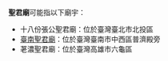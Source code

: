 '''聖君廟'''可能指以下廟宇：
*十八份張公聖君廟：位於臺灣臺北市北投區
*[[臺南聖君廟|臺南聖君廟]]：位於臺灣臺南市中西區普濟殿旁
*荖濃聖君廟：位於臺灣高雄市六龜區

{{消歧義|cat=三字廟宇消歧義}}